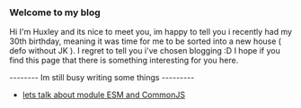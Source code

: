 ### Welcome to my blog

Hi I'm Huxley and its nice to meet you, im happy to tell you i recently had my 30th birthday, meaning it was time for me to be sorted into a new house ( defo without JK ). I regret to tell you i've chosen blogging :D I hope if you find this page that there is something interesting for you here.

-------- Im still busy writing some things ---------

-   <a href="/blog/ESMModules">lets talk about module ESM and CommonJS</a>
